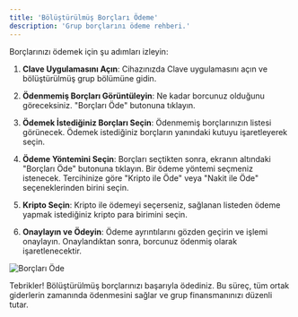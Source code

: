 ```yaml
---
title: 'Bölüştürülmüş Borçları Ödeme'
description: 'Grup borçlarını ödeme rehberi.'
---
```


Borçlarınızı ödemek için şu adımları izleyin:
1. **Clave Uygulamasını Açın**: Cihazınızda Clave uygulamasını açın ve bölüştürülmüş grup bölümüne gidin.

2. **Ödenmemiş Borçları Görüntüleyin**: Ne kadar borcunuz olduğunu göreceksiniz. "Borçları Öde" butonuna tıklayın.

3. **Ödemek İstediğiniz Borçları Seçin**: Ödenmemiş borçlarınızın listesi görünecek. Ödemek istediğiniz borçların yanındaki kutuyu işaretleyerek seçin.

4. **Ödeme Yöntemini Seçin**: Borçları seçtikten sonra, ekranın altındaki "Borçları Öde" butonuna tıklayın. Bir ödeme yöntemi seçmeniz istenecek. Tercihinize göre "Kripto ile Öde" veya "Nakit ile Öde" seçeneklerinden birini seçin.

5. **Kripto Seçin**: Kripto ile ödemeyi seçerseniz, sağlanan listeden ödeme yapmak istediğiniz kripto para birimini seçin.

6. **Onaylayın ve Ödeyin**: Ödeme ayrıntılarını gözden geçirin ve işlemi onaylayın. Onaylandıktan sonra, borcunuz ödenmiş olarak işaretlenecektir.

![Borçları Öde](images/split4.png)

Tebrikler! Bölüştürülmüş borçlarınızı başarıyla ödediniz. Bu süreç, tüm ortak giderlerin zamanında ödenmesini sağlar ve grup finansmanınızı düzenli tutar.